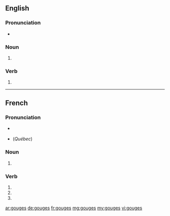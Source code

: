 ==English==

===Pronunciation===
* {{IPA|ɡaʊdʒəz}}

===Noun===
{{head|en|plural}}

# {{plural of|gouge|lang=en|nocat=1}}

===Verb===
{{head|en}}

# {{en-third-person singular of|gouge}}

----

==French==

===Pronunciation===
* {{a|France}} {{IPA|/ɡuːʒ/|lang=fr}}
* (''Québec'') {{IPA|/ɡʊːʒ/|lang=fr}}

===Noun===
{{head|fr|plural}} {{f-p}}

# {{plural of|gouge|lang=fr|nocat=1}}

===Verb===
{{fr-verb-form}}

# {{form of|Second-person singular indicative present|gouger|lang=fr}}
# {{form of|Second-person singular subjunctive present|gouger|lang=fr}}
# {{form of|Alternative second-person singular imperative present|gouger|lang=fr}}

[[ar:gouges]]
[[de:gouges]]
[[fr:gouges]]
[[mg:gouges]]
[[my:gouges]]
[[vi:gouges]]
